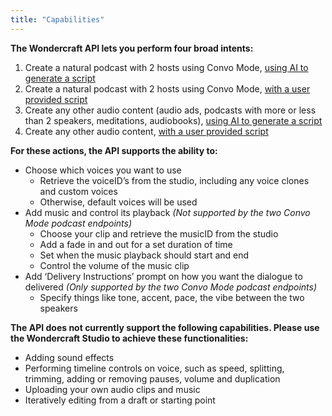 ```yaml
---
title: "Capabilities"
---
```


**The Wondercraft API lets you perform four broad intents:**

1. Create a natural podcast with 2 hosts using Convo Mode, [using AI to generate a script](/api-reference/endpoint/convo_mode_ai_scripted)
2. Create a natural podcast with 2 hosts using Convo Mode, [with a user provided script](/api-reference/endpoint/convo_mode_user_scripted)
3. Create any other audio content (audio ads, podcasts with more or less than 2 speakers, meditations, audiobooks), [using AI to generate a script](/api-reference/endpoint/generate_podcast)
4. Create any other audio content, [with a user provided script](/api-reference/endpoint/user_scripted)


**For these actions, the API supports the ability to:**

- Choose which voices you want to use
    - Retrieve the voiceID’s from the studio, including any voice clones and custom voices
    - Otherwise, default voices will be used
- Add music and control its playback *(Not supported by the two Convo Mode podcast endpoints)*
    - Choose your clip and retrieve the musicID from the studio
    - Add a fade in and out for a set duration of time
    - Set when the music playback should start and end
    - Control the volume of the music clip
- Add ‘Delivery Instructions’ prompt on how you want the dialogue to delivered *(Only supported by the two Convo Mode podcast endpoints)*
    - Specify things like tone, accent, pace, the vibe between the two speakers

**The API does not currently support the following capabilities. Please use the Wondercraft Studio to achieve these functionalities:**

- Adding sound effects
- Performing timeline controls on voice, such as speed, splitting, trimming, adding or removing pauses, volume and duplication
- Uploading your own audio clips and music
- Iteratively editing from a draft or starting point